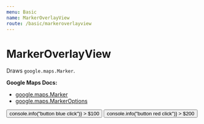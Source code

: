 ```yaml
---
menu: Basic
name: MarkerOverlayView
route: /basic/markeroverlayview
---
```




# MarkerOverlayView

Draws `google.maps.Marker`.

**Google Maps Docs:**

- [google.maps.Marker](https://developers.google.com/maps/documentation/javascript/reference#Marker)
- [google.maps.MarkerOptions](https://developers.google.com/maps/documentation/javascript/reference#MarkerOptions)

<Playground>
  <DocsMap>
    <MarkerOverlayView id={"blue"} position={{ lat: 36, lng: -121.3 }}>
      <button
        key={"blue"}
        title={"Marker"}
        style={{ color: "blue" }}
        onClick={() => console.info("button blue click")}
      >
        $100
      </button>
    </MarkerOverlayView>
    <MarkerOverlayView id={"red"} position={{ lat: 36, lng: -121 }}>
      <button
        key={"red"}
        title={"Marker"}
        style={{ color: "red" }}
        onClick={() => console.info("button red click")}
      >
        $200
      </button>
    </MarkerOverlayView>
    <ZoomControl position="RIGHT_BOTTOM" />
  </DocsMap>
</Playground>

<PropsTable of={MarkerOverlayView} />
